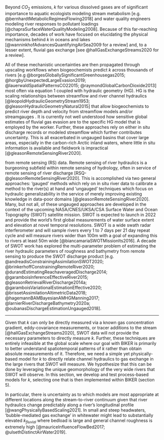 Beyond $CO_2$ emissions, *k* for various dissolved gases are of significant importance to aquatic ecologists modeling stream metabolism [e.g. @bernhardtMetabolicRegimesFlowing2018] and water quality engineers modeling river responses to pollutant loadings [@chapraSurfaceWaterQualityModeling2008]. Because of this far-reaching importance, decades of work have focused on elucidating the physical mechanisms behind *k* in oceans and lakes [@wanninkhofAdvancesQuantifyingAirSea2009 for a review] and, to a lesser extent, fluvial gas exchange [see @hallGasExchangeStreams2020 for a review].

All of these mechanistic uncertainties are then propagated through upscaling workflows when biogeochemists predict *k* across thousands of rivers [e.g @borgesGloballySignificantGreenhousegas2015; @horgbyUnexpectedLargeEvasion2019; @lauerwaldSpatialPatternsCO22015; @raymondGlobalCarbonDioxide2013] most often via equation 1 coupled with hydraulic geometry (HG). HG is the scaling relationships between streamflow and river channel hydraulics [@leopoldHydraulicGeometryStream1953; @gleasonHydraulicGeometryNatural2015] that allow biogeochemists to predict river depth and velocity from streamflow models and/or streamgauges . It is currently not well understood how sensitive global estimates of fluvial gas evasion are to the specific HG model that is employed by the worker. Further, these approaches rely on either in situ discharge records or modeled streamflow which further contributes uncertainty. This is all exacerbated in ungauged basins that cover large areas, especially in the carbon-rich Arctic inland waters, where little in situ information is available and fieldwork is impractical [@gleasonRemoteSensingRiver2020].

from remote sensing (RS) data. Remote sensing of river hydraulics is a burgeoning subfield within remote sensing of hydrology, often in service of remote sensing of river discharge [RSQ- @gleasonRemoteSensingRiver2020]. This is accomplished via two general approaches: 'gauged' methods which rely on in situ river data to calibrate a method to the river(s) at hand and 'ungauged' techniques which focus on hydraulic generalizability in the service of merely improving existing knowledge in data-poor domains [@gleasonRemoteSensingRiver2020]. Many, but not all, of these ungauged approaches are developed in the context of the upcoming NASA/CNES/UKSA/CSA Surface Water and Ocean Topography (SWOT) satellite mission. SWOT is expected to launch in 2022 and provide the world's first global measurements of water surface extent and elevation at novel temporal resolutions. SWOT is a wide swath radar interferometer and will sample rivers every 1 to 7 days per 21 day repeat cycle and will measure rivers wider than 100m with a goal of expanding this to rivers at least 50m wide [@biancamariaSWOTMissionIts2016]. A decade of SWOT work has explored the multi-parameter problem of estimating the river hydraulic parameters of roughness and bathymetry from remote sensing to produce the SWOT discharge product [e.g. @andreadisConstrainingAssimilationSWOT2020; @brinkerhoffConstrainingRemoteRiver2020; @durandEstimatingReachaveragedDischarge2014; @garamboisInferenceEffectiveRiver2015; @gleasonRetrievalRiverDischarge2014a; @garamboisVariationalEstimationEffective2020; @brissetAssimilationAltimetricData2018; @hagemannBAMBayesianAMHGManning2017; @larnierRiverDischargeBathymetry2020a; @oubanasDischargeEstimationUngauged2018].



-------------------------------------------------


Given that *k* can only be directly measured via a known gas concentration gradient, eddy-covariance measurements, or tracer additions to the stream [@hallGasExchangeStreams2020], SWOT data will not provide the necessary parameters to directly measure *k*. Further, these techniques are entirely infeasible at the global scale where our goal with BIKER is primarily to better understand spatiotemporal patterns of *k* rather than obtain absolute measurements of it. Therefore, we need a simple yet physically-based model for *k* to directly relate channel hydraulics to gas exchange in the large rivers that SWOT will measure. We hypothesize that this can be done by leveraging the unique geomorphology of the very wide rivers that SWOT will observe. In this section, we develop and test process-based models for *k*, selecting one that is then implemented within BIKER (section 5).

 In particular, there is uncertainty as to which models are most appropriate at different locations along the stream-to-river continuum given that river hydraulics change predictably along a river's longitudinal profile [@wangPhysicallyBasedScaling2021]. In small and steep headwaters, 'bubble-mediated gas exchange' in whitewater might lead to substantially elevated $k_{fluvial}$ where bedload is large and general channel roughness is extremely high [@mauriceInfluenceFlowBed2017; @ulsethDistinctAirWater2019].
